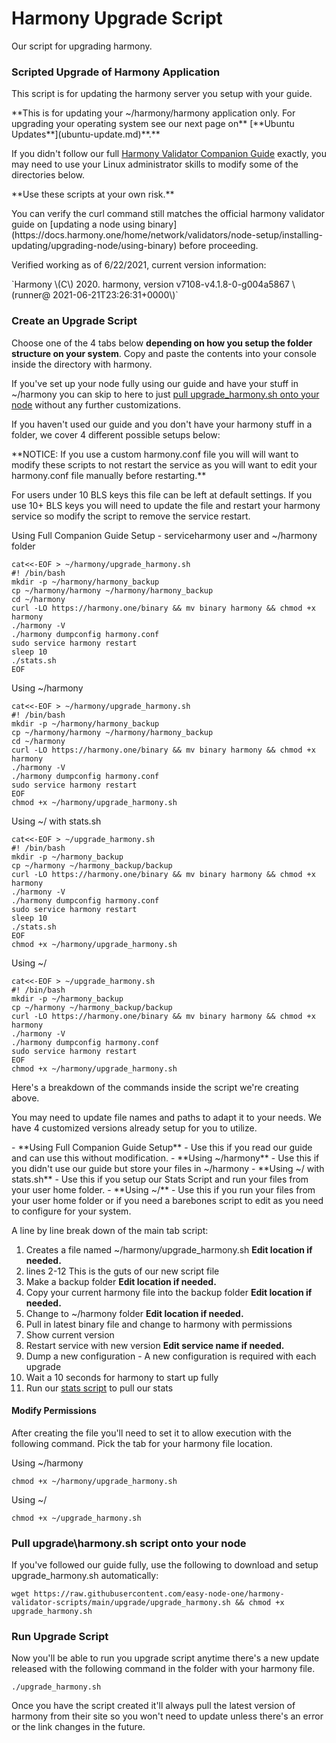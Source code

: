 
# Harmony Upgrade Script
Our script for upgrading harmony.

### Scripted Upgrade of Harmony Application
This script is for updating the harmony server you setup with your guide. 

<Callout emoji="⚠️">
**This is for updating your ~/harmony/harmony application only. For upgrading your operating system see our next page on** [**Ubuntu Updates**](ubuntu-update.md)**.**
</Callout>

If you didn't follow our full [Harmony Validator Companion Guide](/companion/new/) exactly, you may need to use your Linux administrator skills to modify some of the directories below.

<Callout emoji="ℹ️">
**Use these scripts at your own risk.** 
<p>You can verify the curl command still matches the official harmony validator guide on [updating a node using binary](https://docs.harmony.one/home/network/validators/node-setup/installing-updating/upgrading-node/using-binary) before proceeding.</p>
<p>Verified working as of 6/22/2021, current version information:  </p>
`Harmony \(C\) 2020. harmony, version v7108-v4.1.8-0-g004a5867 \(runner@ 2021-06-21T23:26:31+0000\)`
</Callout>

### Create an Upgrade Script

Choose one of the 4 tabs below **depending on how you setup the folder structure on your system**. Copy and paste the contents into your console inside the directory with harmony. 

If you've set up your node fully using our guide and have your stuff in ~/harmony you can skip to here to just [pull upgrade\_harmony.sh onto your node](/companion/post/tools/scripts/upgrade#pull-upgradeharmonysh-script-onto-your-node) without any further customizations.

If you haven't used our guide and you don't have your harmony stuff in a folder, we cover 4 different possible setups below:

<Callout emoji="ℹ️">
<p>**NOTICE: If you use a custom harmony.conf file you will will want to modify these scripts to not restart the service as you will want to edit your harmony.conf file manually before restarting.**</p>
<p>For users under 10 BLS keys this file can be left at default settings. If you use 10+ BLS keys you will need to update the file and restart your harmony service so modify the script to remove the service restart.</p>
</Callout>

Using Full Companion Guide Setup - serviceharmony user and ~/harmony folder

```text
cat<<-EOF > ~/harmony/upgrade_harmony.sh
#! /bin/bash
mkdir -p ~/harmony/harmony_backup
cp ~/harmony/harmony ~/harmony/harmony_backup
cd ~/harmony
curl -LO https://harmony.one/binary && mv binary harmony && chmod +x harmony
./harmony -V
./harmony dumpconfig harmony.conf
sudo service harmony restart
sleep 10
./stats.sh
EOF

```

Using ~/harmony

```
cat<<-EOF > ~/harmony/upgrade_harmony.sh
#! /bin/bash
mkdir -p ~/harmony/harmony_backup
cp ~/harmony/harmony ~/harmony/harmony_backup
cd ~/harmony
curl -LO https://harmony.one/binary && mv binary harmony && chmod +x harmony
./harmony -V
./harmony dumpconfig harmony.conf
sudo service harmony restart
EOF
chmod +x ~/harmony/upgrade_harmony.sh

```

Using ~/ with stats.sh

```
cat<<-EOF > ~/upgrade_harmony.sh
#! /bin/bash
mkdir -p ~/harmony_backup
cp ~/harmony ~/harmony_backup/backup
curl -LO https://harmony.one/binary && mv binary harmony && chmod +x harmony
./harmony -V
./harmony dumpconfig harmony.conf
sudo service harmony restart
sleep 10
./stats.sh
EOF
chmod +x ~/harmony/upgrade_harmony.sh

```

Using ~/

```
cat<<-EOF > ~/upgrade_harmony.sh
#! /bin/bash
mkdir -p ~/harmony_backup
cp ~/harmony ~/harmony_backup/backup
curl -LO https://harmony.one/binary && mv binary harmony && chmod +x harmony
./harmony -V
./harmony dumpconfig harmony.conf
sudo service harmony restart
EOF
chmod +x ~/harmony/upgrade_harmony.sh

```

Here's a breakdown of the commands inside the script we're creating above.

You may need to update file names and paths to adapt it to your needs. We have 4 customized versions already setup for you to utilize.

<Callout emoji="ℹ️">
- **Using Full Companion Guide Setup** - Use this if you read our guide and can use this without modification.  
- **Using ~/harmony** - Use this if you didn't use our guide but store your files in ~/harmony  
- **Using ~/ with stats.sh** - Use this if you setup our Stats Script and run your files from your user home folder.  
- **Using ~/** - Use this if you run your files from your user home folder or if you need a barebones script to edit as you need to configure for your system.
</Callout>

A line by line break down of the main tab script:  
1. Creates a file named ~/harmony/upgrade\_harmony.sh **Edit location if needed.**  
2. lines 2-12 This is the guts of our new script file  
3. Make a backup folder **Edit location if needed.**  
4. Copy your current harmony file into the backup folder **Edit location if needed.**  
5. Change to ~/harmony folder **Edit location if needed.**  
6. Pull in latest binary file and change to harmony with permissions  
7. Show current version  
8. Restart service with new version **Edit service name if needed.**  
9. Dump a new configuration - A new configuration is required with each upgrade  
10. Wait a 10 seconds for harmony to start up fully  
11. Run our [stats script](/companion/post/tools/scripts/stats) to pull our stats


#### Modify Permissions
After creating the file you'll need to set it to allow execution with the following command. Pick the tab for your harmony file location.
 
Using ~/harmony 

```text
chmod +x ~/harmony/upgrade_harmony.sh
```

Using ~/

```
chmod +x ~/upgrade_harmony.sh
```

### Pull upgrade\harmony.sh script onto your node
If you've followed our guide fully, use the following to download and setup upgrade\_harmony.sh automatically:

```text
wget https://raw.githubusercontent.com/easy-node-one/harmony-validator-scripts/main/upgrade/upgrade_harmony.sh && chmod +x upgrade_harmony.sh
```

### Run Upgrade Script
Now you'll be able to run you upgrade script anytime there's a new update released with the following command in the folder with your harmony file.

```text
./upgrade_harmony.sh
```

Once you have the script created it'll always pull the latest version of harmony from their site so you won't need to update unless there's an error or the link changes in the future.